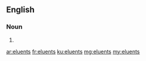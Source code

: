 ==English==

===Noun===
{{head|en}}

# {{plural of|eluent}}

[[ar:eluents]]
[[fr:eluents]]
[[ku:eluents]]
[[mg:eluents]]
[[my:eluents]]